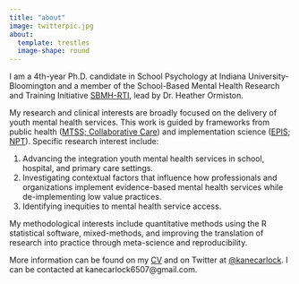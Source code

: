 ```yaml
---
title: "about"
image: twitterpic.jpg
about: 
  template: trestles
  image-shape: round
---
```


I am a 4th-year Ph.D. candidate in School Psychology at Indiana University-Bloomington and a member of the School-Based Mental Health Research and Training Initiative [SBMH-RTI](https://www.sbmhinitiative.com), lead by Dr. Heather Ormiston.     

My research and clinical interests are broadly focused on the delivery of youth mental health services. This work is guided by frameworks from public health ([MTSS; Collaborative Care](https://www.ncbi.nlm.nih.gov/pmc/articles/PMC5383210/)) and implementation science ([EPIS](https://episframework.com/); [NPT](https://implementationscience.biomedcentral.com/articles/10.1186/s13012-022-01191-x)). Specific research interest include: 

1) Advancing the integration youth mental health services in school, hospital, and primary care settings.
2) Investigating contextual factors that influence how professionals and organizations implement evidence-based mental health services while de-implementing low value practices. 
3) Identifying inequities to mental health service access. 

My methodological interests include quantitative methods using the R statistical software, mixed-methods, and improving the translation of research into practice through meta-science and reproducibility.

More information can be found on my [CV](https://www.kanecarlock.com/cv.html) and on Twitter at [@kanecarlock](https://twitter.com/kanecarlock). I can be contacted at kanecarlock6507@gmail.com.